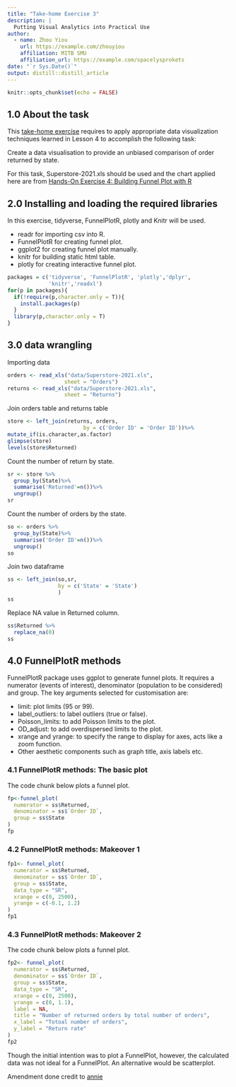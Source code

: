 ```yaml
---
title: "Take-home Exercise 3"
description: |
  Putting Visual Analytics into Practical Use
author:
  - name: Zhou Yiou 
    url: https://example.com/zhouyiou
    affiliation: MITB SMU
    affiliation_url: https://example.com/spacelysprokets
date: "`r Sys.Date()`"
output: distill::distill_article
---
```


```r
knitr::opts_chunk$set(echo = FALSE)
```

##  1.0 About the task

This [take-home exercise](https://isss608-ay2021-22t2.netlify.app/th_ex/th_ex03) requires to apply appropriate data visualization techniques learned in Lesson 4 to accomplish the following task:  

Create a data visualisation to provide an unbiased comparison of order returned by state. 

For this task, Superstore-2021.xls should be used and the chart applied here are from [Hands-On Exercise 4: Building Funnel Plot with R](https://isss608-ay2021-22t2.netlify.app/hands-on_ex/hands-on_ex04/hands-on_ex04-funnelplot)

##  2.0 Installing and loading the required libraries

In this exercise, tidyverse, FunnelPlotR, plotly and Knitr will be used.

  + readr for importing csv into R.
  + FunnelPlotR for creating funnel plot.
  + ggplot2 for creating funnel plot manually.
  + knitr for building static html table.
  + plotly for creating interactive funnel plot.

```r
packages = c('tidyverse', 'FunnelPlotR', 'plotly','dplyr',
             'knitr','readxl')
for(p in packages){
  if(!require(p,character.only = T)){
    install.packages(p)
  }
  library(p,character.only = T)
}
```

##  3.0 data wrangling

Importing data

```r
orders <- read_xls("data/Superstore-2021.xls",
                  sheet = "Orders")
returns <- read_xls("data/Superstore-2021.xls",
                  sheet = "Returns")
```

Join orders table and returns table

```r
store <- left_join(returns, orders,
                        by = c('Order ID' = 'Order ID'))%>%
mutate_if(is.character,as.factor)
glimpse(store)
levels(store$Returned)
```

Count the number of return by state.

```r
sr <- store %>%
  group_by(State)%>%
  summarise('Returned'=n())%>%
  ungroup()
sr
```

Count the number of orders by the state.

```r
so <- orders %>%
  group_by(State)%>%
  summarise('Order ID'=n())%>%
  ungroup()
so
```

Join two dataframe

```r
ss <- left_join(so,sr,
                by = c('State' = 'State')
                )
ss
```

Replace NA value in Returned column.

```r
ss$Returned %>%
  replace_na(0)
ss
```

##  4.0 FunnelPlotR methods

FunnelPlotR package uses ggplot to generate funnel plots. It requires a numerator (events of interest), denominator (population to be considered) and group. The key arguments selected for customisation are:

+ limit: plot limits (95 or 99).
+ label_outliers: to label outliers (true or false).
+ Poisson_limits: to add Poisson limits to the plot.
+ OD_adjust: to add overdispersed limits to the plot.
+ xrange and yrange: to specify the range to display for axes, acts like a zoom function.
+ Other aesthetic components such as graph title, axis labels etc.

### 4.1 FunnelPlotR methods: The basic plot

The code chunk below plots a funnel plot.

```r
fp<-funnel_plot(
  numerator = ss$Returned,
  denominator = ss$`Order ID`,
  group = ss$State
)
fp
```

### 4.2 FunnelPlotR methods: Makeover 1

```r
fp1<- funnel_plot(
  numerator = ss$Returned,
  denominator = ss$`Order ID`,
  group = ss$State,
  data_type = "SR",     
  xrange = c(0, 2500),  
  yrange = c(-0.1, 1.2)   
)
fp1
```

### 4.3 FunnelPlotR methods: Makeover 2

The code chunk below plots a funnel plot.

```r
fp2<- funnel_plot(
  numerator = ss$Returned,
  denominator = ss$`Order ID`,
  group = ss$State,
  data_type = "SR",     
  xrange = c(0, 2500),  
  yrange = c(0, 1.1),  
  label = NA,
  title = "Number of returned orders by total number of orders",      
  x_label = "Totoal number of orders",
  y_label = "Return rate" 
)
fp2
```

Though the initial intention was to plot a FunnelPlot, however, the calculated data was not ideal for a FunnelPlot. An alternative would be scatterplot.


Amendment done credit to [annie](https://anniecwl.netlify.app/takehomeex3/takehome-ex3) 





